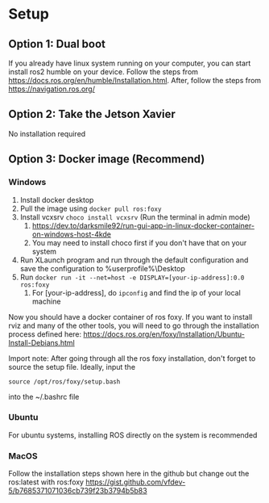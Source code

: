 # Setup 
## Option 1: Dual boot
If you already have linux system running on your computer, you can 
start install ros2 humble on your device. Follow the steps from 
https://docs.ros.org/en/humble/Installation.html. After, follow the steps from
https://navigation.ros.org/

## Option 2: Take the Jetson Xavier
No installation required

## Option 3: Docker image (Recommend)
### Windows
1. Install docker desktop 
2. Pull the image using ```docker pull ros:foxy```
3. Install vcxsrv ```choco install vcxsrv``` (Run the terminal in admin mode)
    1. https://dev.to/darksmile92/run-gui-app-in-linux-docker-container-on-windows-host-4kde
    2. You may need to install choco first if you don't have that on your system 
4. Run XLaunch program and run through the default configuration and save the configuration to %userprofile%\Desktop
5. Run ```docker run -it --net=host -e DISPLAY=[your-ip-address]:0.0 ros:foxy```
    1. For [your-ip-address], do ```ipconfig``` and find the ip of your local machine

Now you should have a docker container of ros foxy. If you want to install rviz and many of the other tools, you will need to go through
the installation process defined here: https://docs.ros.org/en/foxy/Installation/Ubuntu-Install-Debians.html <br/>

Import note: After going through all the ros foxy installation, don't forget to source the setup file. Ideally, input the 
```
source /opt/ros/foxy/setup.bash 
```
into the ~/.bashrc file

### Ubuntu
For ubuntu systems, installing ROS directly on the system is recommended

### MacOS
Follow the installation steps shown here in the github but change out the ros:latest with ros:foxy
https://gist.github.com/vfdev-5/b7685371071036cb739f23b3794b5b83